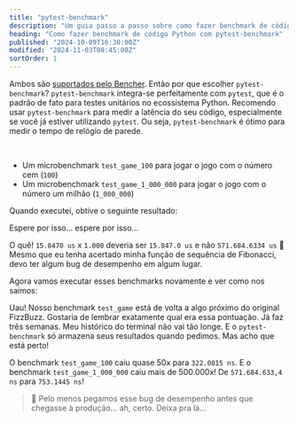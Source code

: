 ```yaml
---
title: "pytest-benchmark"
description: "Um guia passo a passo sobre como fazer benchmark de código Python com pytest-benchmark"
heading: "Como fazer benchmark de código Python com pytest-benchmark"
published: "2024-10-09T16:30:00Z"
modified: "2024-11-03T08:45:00Z"
sortOrder: 1
---
```



<Benchmarking />

<FizzBuzzPython />

<StepByStepPython />

<MicroVsMacro />

<BenchmarkingPython />

Ambos são [suportados pelo Bencher](/pt/docs/explanation/adapters/).
Então por que escolher `pytest-benchmark`?
`pytest-benchmark` integra-se perfeitamente com `pytest`,
que é o padrão de fato para testes unitários no ecossistema Python.
Recomendo usar `pytest-benchmark` para medir a latência do seu código,
especialmente se você já estiver utilizando `pytest`.
Ou seja, `pytest-benchmark` é ótimo para medir o tempo de relógio de parede.

<FizzBuzzRefactor />

<BenchmarkingFizzBuzz />

<FizzBuzzFibonacciPython>
  <PlayGameCode />
</FizzBuzzFibonacciPython>

<BenchmarkingFizzBuzzFibonacci />

<FizzBuzzFibonacciOpenPython>
    <FizzBuzzFibonacciOpenCode />
</FizzBuzzFibonacciOpenPython>

<TheEnd />

<br />

<OnFire />

<TestGameOnFireCode />

- Um microbenchmark `test_game_100` para jogar o jogo com o número cem (`100`)
- Um microbenchmark `test_game_1_000_000` para jogar o jogo com o número um milhão (`1_000_000`)

Quando executei, obtive o seguinte resultado:

<PytestGameOnFireOutputStart />

Espere por isso... espere por isso...

<PytestGameOnFireOutput />

O quê! `15.8470 us` x `1.000` deveria ser `15.847.0 us` e não `571.684.6334 us` 🤯
Mesmo que eu tenha acertado minha função de sequência de Fibonacci, devo ter algum bug de desempenho em algum lugar.

<FizzBuzzFibonacciFix />

Agora vamos executar esses benchmarks novamente e ver como nos saímos:

<PytestGameFixOutput />

Uau! Nosso benchmark `test_game` está de volta a algo próximo do original FizzBuzz.
Gostaria de lembrar exatamente qual era essa pontuação. Já faz três semanas.
Meu histórico do terminal não vai tão longe.
E o `pytest-benchmark` só armazena seus resultados quando pedimos.
Mas acho que está perto!

O benchmark `test_game_100` caiu quase 50x para `322.0815 ns`.
E o benchmark `test_game_1_000_000` caiu mais de 500.000x! De `571.684.633,4 ns` para `753.1445 ns`!

> 🐰 Pelo menos pegamos esse bug de desempenho antes que chegasse à produção... ah, certo. Deixa pra lá...

<CatchInCi />

<CatchInCiOutput />

<CatchInCiPlot />

<CatchInCiPlotRustBench title="Como mensurar desempenho em Python com pytest-benchmark" />

<BencherFooter />